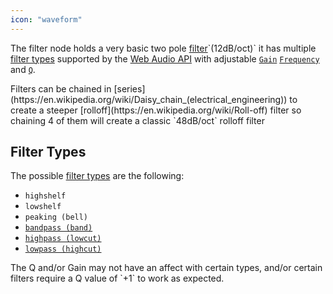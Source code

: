 ```yaml
---
icon: "waveform"
---
```


The filter node holds a very basic two pole [filter](https://en.wikipedia.org/wiki/Filter_(signal_processing))`(12dB/oct)` it has multiple [filter types](https://developer.mozilla.org/en-US/docs/Web/API/BiquadFilterNode/type) supported by the [Web Audio API](https://developer.mozilla.org/en-US/docs/Web/API/Web_Audio_API) with adjustable [`Gain`](https://en.wikipedia.org/wiki/Gain_(electronics)) [`Frequency`](https://en.wikipedia.org/wiki/Frequency) and [`Q`](https://en.wikipedia.org/wiki/Q_factor).

<Tip>
Filters can be chained in [series](https://en.wikipedia.org/wiki/Daisy_chain_(electrical_engineering)) to create a steeper [rolloff](https://en.wikipedia.org/wiki/Roll-off) filter so chaining 4 of them will create a classic `48dB/oct` rolloff filter
</Tip>

## Filter Types

The possible [filter types](https://developer.mozilla.org/en-US/docs/Web/API/BiquadFilterNode/type) are the following: 

- `highshelf`
- `lowshelf`
- `peaking (bell)` 
- [`bandpass (band)`](https://en.wikipedia.org/wiki/Band-pass_filter)
- [`highpass (lowcut)`](https://en.wikipedia.org/wiki/High-pass_filter)
- [`lowpass (highcut)` ](https://en.wikipedia.org/wiki/Low-pass_filter)

<Warning>
The Q and/or Gain may not have an affect with certain types, and/or certain filters require a Q value of `+1` to work as expected.
</Warning>
